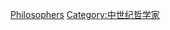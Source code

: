 {{philcentcat|10th}}
{{Commons category|10th-century philosophers}}
{{catmain|中世紀哲學}}
{{portal|哲學}}

[[Category:10世紀學者|Philosophers]]
[[Category:中世纪哲学家|Category:中世纪哲学家]]